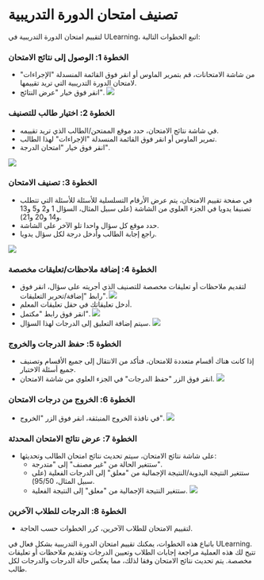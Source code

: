 
# تصنيف امتحان الدورة التدريبية 
 
 لتقييم امتحان الدورة التدريبية في ULearning، اتبع الخطوات التالية: 
 
 ### الخطوة 1: الوصول إلى نتائج الامتحان 
 
 - من شاشة الامتحانات، قم بتمرير الماوس أو انقر فوق القائمة المنسدلة "الإجراءات" لامتحان الدورة التدريبية التي تريد تقييمها. 
 - انقر فوق خيار "عرض النتائج". 
 ![]( /img/utest/teacher/grading01.png) 
 
 ### الخطوة 2: اختيار طالب للتصنيف 
 
 - في شاشة نتائج الامتحان، حدد موقع الممتحن/الطالب الذي تريد تقييمه. 
 - تمرير الماوس أو انقر فوق القائمة المنسدلة "الإجراءات" لهذا الطالب. 
 - انقر فوق خيار "امتحان الدرجة". 
 
 ![]( /img/utest/teacher/grading02.png) 
 
 ### الخطوة 3: تصنيف الامتحان 
 
 - في صفحة تقييم الامتحان، يتم عرض الأرقام التسلسلية للأسئلة للأسئلة التي تتطلب تصنيفا يدويا في الجزء العلوي من الشاشة (على سبيل المثال، السؤال 1 و2 و5 و13 و14 و20 و21). 
 - حدد موقع كل سؤال واحدا تلو الآخر على الشاشة. 
 - راجع إجابة الطالب وأدخل درجة لكل سؤال يدويا. 
 
 ![]( /img/utest/teacher/grading03.png) 
 
 ### الخطوة 4: إضافة ملاحظات/تعليقات مخصصة 
 
 - لتقديم ملاحظات أو تعليقات مخصصة للتصنيف الذي أجريته على سؤال، انقر فوق رابط "إضافة/تحرير التعليقات". 
 ![]( /img/utest/teacher/grading04.png) 
 - أدخل تعليقاتك في حقل تعليقات المعلم. 
 - انقر فوق رابط "مكتمل". 
 ![]( /img/utest/teacher/grading05.png) 
 - سيتم إضافة التعليق إلى الدرجات لهذا السؤال. 
 ![]( /img/utest/teacher/grading06.png) 
 
 ### الخطوة 5: حفظ الدرجات والخروج 
 
 - إذا كانت هناك أقسام متعددة للامتحان، فتأكد من الانتقال إلى جميع الأقسام وتصنيف جميع أسئلة الاختبار. 
 - انقر فوق الزر "حفظ الدرجات" في الجزء العلوي من شاشة الامتحان. 
 ![]( /img/utest/teacher/grading07.png) 
 
 ### الخطوة 6: الخروج من درجات الامتحان 
 
 - في نافذة الخروج المنبثقة، انقر فوق الزر "الخروج". 
 ![]( /img/utest/teacher/grading08.png) 
 
 ### الخطوة 7: عرض نتائج الامتحان المحدثة 
 
 - على شاشة نتائج الامتحان، سيتم تحديث نتائج امتحان الطالب وتحديثها: 
     - ستتغير الحالة من "غير مصنف" إلى "متدرجة". 
     - ستتغير النتيجة اليدوية/النتيجة الإجمالية من "معلق" إلى الدرجات الفعلية (على سبيل المثال، 95/50). 
     - ستتغير النتيجة الإجمالية من "معلق" إلى النتيجة الفعلية. 
 ![]( /img/utest/teacher/grading09.png) 
 
 ### الخطوة 8: الدرجات للطلاب الآخرين 
 
 - لتقييم الامتحان للطلاب الآخرين، كرر الخطوات حسب الحاجة. 
 
 باتباع هذه الخطوات، يمكنك تقييم امتحان الدورة التدريبية بشكل فعال في ULearning. تتيح لك هذه العملية مراجعة إجابات الطلاب وتعيين الدرجات وتقديم ملاحظات أو تعليقات مخصصة. يتم تحديث نتائج الامتحان وفقا لذلك، مما يعكس حالة الدرجات والدرجات لكل طالب.
